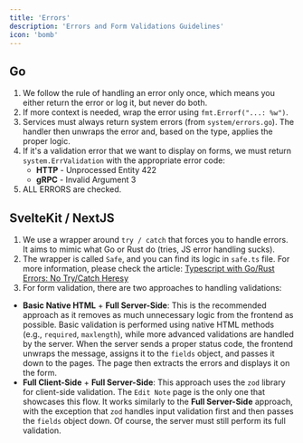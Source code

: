 ```yaml
---
title: 'Errors'
description: 'Errors and Form Validations Guidelines'
icon: 'bomb'
---
```


## Go

1. We follow the rule of handling an error only once, which means you either return the error or log it, but never do both.
2. If more context is needed, wrap the error using `fmt.Errorf("...: %w")`.
3. Services must always return system errors (from `system/errors.go`). The handler then unwraps the error and, based on the type, applies the proper logic.
4. If it's a validation error that we want to display on forms, we must return `system.ErrValidation` with the appropriate error code:
    - **HTTP** - Unprocessed Entity 422
    - **gRPC** - Invalid Argument 3
5. ALL ERRORS are checked.

## SvelteKit / NextJS

1. We use a wrapper around `try / catch` that forces you to handle errors. It aims to mimic what Go or Rust do (tries, JS error handling sucks).
2. The wrapper is called `Safe`, and you can find its logic in `safe.ts` file. For more information, please check the article: [Typescript with Go/Rust Errors: No Try/Catch Heresy](https://dev.to/mpiorowski/typescript-with-gorust-errors-no-trycatch-heresy-49mf)
3. For form validation, there are two approaches to handling validations:
- **Basic Native HTML** + **Full Server-Side**: This is the recommended approach as it removes as much unnecessary logic from the frontend as possible.
Basic validation is performed using native HTML methods (e.g., `required`, `maxlength`), while more advanced validations are handled by the server.
When the server sends a proper status code, the frontend unwraps the message, assigns it to the `fields` object, and passes it down to the pages.
The page then extracts the errors and displays it on the form.
- **Full Client-Side** + **Full Server-Side**: This approach uses the `zod` library for client-side validation.
The `Edit Note` page is the only one that showcases this flow. 
It works similarly to the **Full Server-Side** approach, with the exception that `zod` handles input validation first and then passes the `fields` object down.
Of course, the server must still perform its full validation.
